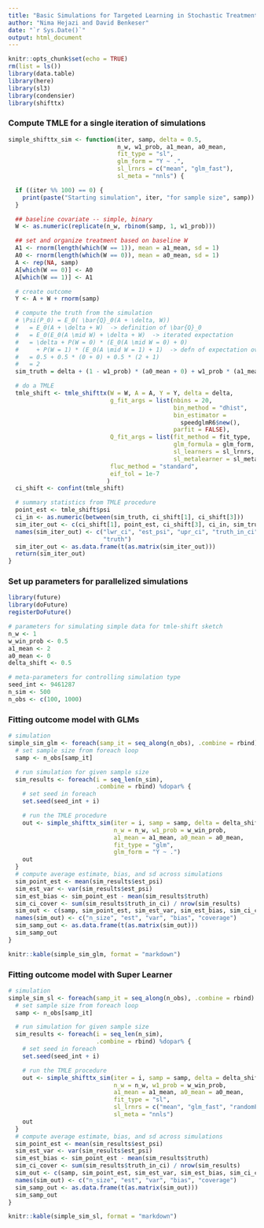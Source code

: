 ```yaml
---
title: "Basic Simulations for Targeted Learning in Stochastic Treatment Regimes"
author: "Nima Hejazi and David Benkeser"
date: "`r Sys.Date()`"
output: html_document
---
```


```r
knitr::opts_chunk$set(echo = TRUE)
rm(list = ls())
library(data.table)
library(here)
library(sl3)
library(condensier)
library(shifttx)
```

### Compute TMLE for a single iteration of simulations

```r
simple_shifttx_sim <- function(iter, samp, delta = 0.5,
                               n_w, w1_prob, a1_mean, a0_mean,
                               fit_type = "sl",
                               glm_form = "Y ~ .",
                               sl_lrnrs = c("mean", "glm_fast"),
                               sl_meta = "nnls") {

  if ((iter %% 100) == 0) {
    print(paste("Starting simulation", iter, "for sample size", samp))
  }

  ## baseline covariate -- simple, binary
  W <- as.numeric(replicate(n_w, rbinom(samp, 1, w1_prob)))

  ## set and organize treatment based on baseline W
  A1 <- rnorm(length(which(W == 1)), mean = a1_mean, sd = 1)
  A0 <- rnorm(length(which(W == 0)), mean = a0_mean, sd = 1)
  A <- rep(NA, samp)
  A[which(W == 0)] <- A0
  A[which(W == 1)] <- A1

  # create outcome
  Y <- A + W + rnorm(samp)

  # compute the truth from the simulation
  # \Psi(P_0) = E_0( \bar{Q}_0(A + \delta, W))
  #   = E_0(A + \delta + W)  -> definition of \bar{Q}_0
  #   = E_0(E_0(A \mid W) + \delta + W)  -> iterated expectation
  #   = \delta + P(W = 0) * (E_0(A \mid W = 0) + 0)
  #     + P(W = 1) * (E_0(A \mid W = 1) + 1)  -> defn of expectation over W
  #   = 0.5 + 0.5 * (0 + 0) + 0.5 * (2 + 1)
  #   = 2
  sim_truth = delta + (1 - w1_prob) * (a0_mean + 0) + w1_prob * (a1_mean + 1)

  # do a TMLE
  tmle_shift <- tmle_shifttx(W = W, A = A, Y = Y, delta = delta,
                             g_fit_args = list(nbins = 20,
                                               bin_method = "dhist",
                                               bin_estimator =
                                                 speedglmR6$new(),
                                               parfit = FALSE),
                             Q_fit_args = list(fit_method = fit_type,
                                               glm_formula = glm_form,
                                               sl_learners = sl_lrnrs,
                                               sl_metalearner = sl_meta),
                             fluc_method = "standard",
                             eif_tol = 1e-7
                            )
  ci_shift <- confint(tmle_shift)

  # summary statistics from TMLE procedure
  point_est <- tmle_shift$psi
  ci_in <- as.numeric(between(sim_truth, ci_shift[1], ci_shift[3]))
  sim_iter_out <- c(ci_shift[1], point_est, ci_shift[3], ci_in, sim_truth)
  names(sim_iter_out) <- c("lwr_ci", "est_psi", "upr_ci", "truth_in_ci",
                           "truth")
  sim_iter_out <- as.data.frame(t(as.matrix(sim_iter_out)))
  return(sim_iter_out)
}
```

### Set up parameters for parallelized simulations

```r
library(future)
library(doFuture)
registerDoFuture()

# parameters for simulating simple data for tmle-shift sketch
n_w <- 1
w_win_prob <- 0.5
a1_mean <- 2
a0_mean <- 0
delta_shift <- 0.5

# meta-parameters for controlling simulation type
seed_int <- 9461287
n_sim <- 500
n_obs <- c(100, 1000)
```

### Fitting outcome model with GLMs

```r
# simulation
simple_sim_glm <- foreach(samp_it = seq_along(n_obs), .combine = rbind) %do% {
  # set sample size from foreach loop
  samp <- n_obs[samp_it]

  # run simulation for given sample size
  sim_results <- foreach(i = seq_len(n_sim),
                         .combine = rbind) %dopar% {
    # set seed in foreach
    set.seed(seed_int + i)

    # run the TMLE procedure
    out <- simple_shifttx_sim(iter = i, samp = samp, delta = delta_shift,
                              n_w = n_w, w1_prob = w_win_prob,
                              a1_mean = a1_mean, a0_mean = a0_mean,
                              fit_type = "glm",
                              glm_form = "Y ~ .")
    out
  }
  # compute average estimate, bias, and sd across simulations
  sim_point_est <- mean(sim_results$est_psi)
  sim_est_var <- var(sim_results$est_psi)
  sim_est_bias <- sim_point_est - mean(sim_results$truth)
  sim_ci_cover <- sum(sim_results$truth_in_ci) / nrow(sim_results)
  sim_out <- c(samp, sim_point_est, sim_est_var, sim_est_bias, sim_ci_cover)
  names(sim_out) <- c("n_size", "est", "var", "bias", "coverage")
  sim_samp_out <- as.data.frame(t(as.matrix(sim_out)))
  sim_samp_out
}

knitr::kable(simple_sim_glm, format = "markdown")
```

### Fitting outcome model with Super Learner

```r
# simulation
simple_sim_sl <- foreach(samp_it = seq_along(n_obs), .combine = rbind) %do% {
  # set sample size from foreach loop
  samp <- n_obs[samp_it]

  # run simulation for given sample size
  sim_results <- foreach(i = seq_len(n_sim),
                         .combine = rbind) %dopar% {
    # set seed in foreach
    set.seed(seed_int + i)

    # run the TMLE procedure
    out <- simple_shifttx_sim(iter = i, samp = samp, delta = delta_shift,
                              n_w = n_w, w1_prob = w_win_prob,
                              a1_mean = a1_mean, a0_mean = a0_mean,
                              fit_type = "sl",
                              sl_lrnrs = c("mean", "glm_fast", "randomForest"),
                              sl_meta = "nnls")
    out
  }
  # compute average estimate, bias, and sd across simulations
  sim_point_est <- mean(sim_results$est_psi)
  sim_est_var <- var(sim_results$est_psi)
  sim_est_bias <- sim_point_est - mean(sim_results$truth)
  sim_ci_cover <- sum(sim_results$truth_in_ci) / nrow(sim_results)
  sim_out <- c(samp, sim_point_est, sim_est_var, sim_est_bias, sim_ci_cover)
  names(sim_out) <- c("n_size", "est", "var", "bias", "coverage")
  sim_samp_out <- as.data.frame(t(as.matrix(sim_out)))
  sim_samp_out
}

knitr::kable(simple_sim_sl, format = "markdown")
```


